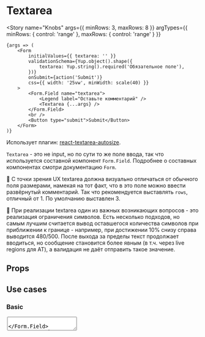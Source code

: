 
<Meta title="Standart / Textarea" component={Textarea} decorators={[centeredDecorator]} />

# Textarea

<Story
    name="Knobs"
    args={{ minRows: 3, maxRows: 8 }}
    argTypes={{ minRows: { control: 'range' }, maxRows: { control: 'range' } }}
>
    {args => (
        <Form
            initialValues={{ textarea: '' }}
            validationSchema={Yup.object().shape({
                textarea: Yup.string().required('Обязательное поле'),
            })}
            onSubmit={action('Submit')}
            css={{ width: '25vw', minWidth: scale(40) }}
        >
            <Form.Field name="textarea">
                <Legend label="Оставьте комментарий" />
                <Textarea {...args} />
            </Form.Field>
            <br />
            <Button type="submit">Submit</Button>
        </Form>
    )}
</Story>

Использует плагин: [react-textarea-autosize](https://github.com/andreypopp/react-textarea-autosize).

`Textarea` - это не input, но по сути то же поле ввода, так что используется составной компонент `Form.Field`. Подробнее о составных компонентах смотри документацию `Form`.

🥇 С точки зрения UX textarea должна визуально отличаться от обычного поля размерами, намекая на тот факт, что в это поле можно ввести развёрнутый комментарий. Так что рекомендуется выставлять `rows`, отличный от 1. По умолчанию выставлен 3.

🥇 При реализации textarea один из важных возникающих вопросов - это реализация ограничения символов. Есть несколько подходов, но самым лучшим считается вывод оставшегося количества символов при приближении к границе - например, при достижении 10% снизу справа выводится 480/500. После выхода за пределы текст продолжает вводиться, но сообщение становится более явным (в т.ч. через live regions для AT), а валидация не даёт отправить такое значение.

## Props

<ArgsTable />

## Use cases

### Basic

<Canvas>
    <Story name="Basic">
        <Form
            initialValues={{ textarea: '' }}
            validationSchema={Yup.object().shape({
                textarea: Yup.string().required('Обязательное поле'),
            })}
            onSubmit={action('Submit')}
            css={{ width: '25vw', minWidth: scale(40) }}
        >
            <Form.Field name="textarea">
                <Legend label="Оставьте комментарий" />
                <Textarea />
            </Form.Field>
            <br />
            <Button type="submit">Submit</Button>
        </Form>
    </Story>
</Canvas>

### MaxLength

<Canvas>
    <Story name="MaxLength">
        {() => {
            const initialValues = {
                textareaMax: '',
            };
            const maxLength = number('maxLength', 200, { min: 1 }, 'Props');
            const threshold = number('threshold', 0, { min: 0, max: 100 }, 'Props');
            const validationSchema = Yup.object().shape({
                textareaMax: Yup.string().max(maxLength, 'Превышено кол-во символов').required('Обязательное поле'),
            });
            return (
                <Form
                    initialValues={initialValues}
                    validationSchema={validationSchema}
                    onSubmit={action('Submit')}
                    style={{ width: '25vw', minWidth: '320px' }}
                >
                    <Form.Field name="textareaMax">
                        <Legend label="Оставьте комментарий" />
                        <Textarea maxLength={maxLength} threshold={threshold} />
                    </Form.Field>
                    <br />
                    <Button type="submit">Submit</Button>
                </Form>
            );
        }}
    </Story>
</Canvas>

### MaxLength w/o Form

<Canvas>
    <Story name="Max Length without form">
        {() => {
            const maxLength = number('maxLength', 200, { min: 1 }, 'Props');
            const threshold = number('threshold', 50, { min: 0, max: 100 }, 'Props');
            return (
                <div style={{ display: 'flex', flexDirection: 'column', minWidth: '320px' }}>
                    <Legend name="max" label="Оставьте комментарий" />
                    <Textarea id="max" maxLength={maxLength} threshold={threshold} />
                </div>
            );
        }}
    </Story>
</Canvas>

